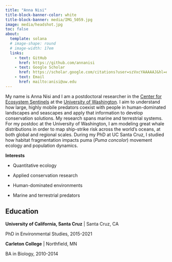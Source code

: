 ```yaml
---
title: "Anna Nisi"
title-block-banner-color: white
title-block-banner: media/IMG_5059.jpg
image: media/headshot.jpg
toc: false
about:
  template: solana
  # image-shape: round
  # image-width: 17em
  links:
    - text: GitHub
      href: https://github.com/annanisi
    - text: Google Scholar
      href: https://scholar.google.com/citations?user=szVxcYAAAAAJ&hl=en
    - text: Email
      href: mailto:anisi@uw.edu
---
```


My name is Anna Nisi and I am a postdoctoral researcher in the [Center for Ecosystem Sentinels](https://ecosystemsentinels.org/) at the [University of Washington](https://www.biology.washington.edu/). I aim to understand how large, highly mobile predators coexist with people in human-dominated landscapes and seascapes and apply that information to develop conservation solutions. My research spans marine and terrestrial systems. For my postdoc at the University of Washington, I am modeling great whale distributions in order to map ship-strike risk across the world's oceans, at both global and regional scales. During my PhD at UC Santa Cruz, I studied how habitat fragmentation impacts puma (*Puma concolor*) movement ecology and population dynamics.

**Interests**

-   Quantitative ecology

-   Applied conservation research

-   Human-dominated environments

-   Marine and terrestrial predators

## Education

**University of California, Santa Cruz** \| Santa Cruz, CA

PhD in Environmental Studies, 2015-2021

**Carleton College** \| Northfield, MN

BA in Biology, 2010-2014
